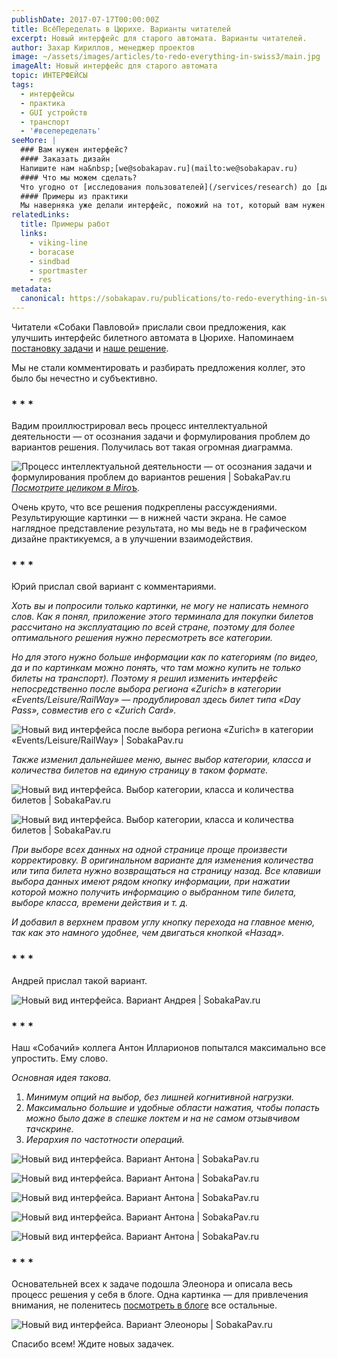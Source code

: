 ```yaml
---
publishDate: 2017-07-17T00:00:00Z
title: ВсёПеределать в Цюрихе. Варианты читателей
excerpt: Новый интерфейс для старого автомата. Варианты читателей.
author: Захар Кириллов, менеджер проектов
image: ~/assets/images/articles/to-redo-everything-in-swiss3/main.jpg
imageAlt: Новый интерфейс для старого автомата
topic: ИНТЕРФЕЙСЫ
tags:
  - интерфейсы
  - практика
  - GUI устройств
  - транспорт
  - '#всепеределать'
seeMore: |
  ### Вам нужен интерфейс?
  #### Заказать дизайн
  Напишите нам на&nbsp;[we@sobakapav.ru](mailto:we@sobakapav.ru)
  #### Что мы можем сделать?
  Что угодно от [исследования пользователей](/services/research) до [дизайна интерфейса под ключ](/services/ux-design). 
  #### Примеры из практики
  Мы наверняка уже делали интерфейс, пожожий на тот, который вам нужен. [Проверьте](https://sobakapav.ru/portfolio).
relatedLinks:
  title: Примеры работ
  links:
    - viking-line
    - boracase
    - sindbad
    - sportmaster
    - res
metadata:
  canonical: https://sobakapav.ru/publications/to-redo-everything-in-swiss3
---
```



Читатели «Собаки Павловой» прислали свои предложения, как улучшить интерфейс билетного автомата в Цюрихе. Напоминаем [постановку задачи](https://sobakapav.ru/publications/to-redo-everything-in-swiss) и [наше решение](https://sobakapav.ru/publications/to-redo-everything-in-swiss2).

Мы не стали комментировать и разбирать предложения коллег, это было бы нечестно и субъективно.

### * * *

Вадим проиллюстрировал весь процесс интеллектуальной деятельности — от осознания задачи и формулирования проблем до вариантов решения. Получилась вот такая огромная диаграмма.

![Процесс интеллектуальной деятельности — от осознания задачи и формулирования проблем до вариантов решения | SobakaPav.ru](~/assets/images/articles/to-redo-everything-in-swiss3/1.png)
_[Посмотрите целиком в Miroъ](https://realtimeboard.com/app/board/o9J_kzxaA4Q=/)._

Очень круто, что все решения подкреплены рассуждениями. Результирующие картинки — в нижней части экрана. Не самое наглядное представление результата, но мы ведь не в графическом дизайне практикуемся, а в улучшении взаимодействия.

### * * *

Юрий прислал свой вариант с комментариями.

_Хоть вы и попросили только картинки, не могу не написать немного слов. Как я понял, приложение этого терминала для покупки билетов рассчитано на эксплуатацию по всей стране, поэтому для более оптимального решения нужно пересмотреть все категории._

_Но для этого нужно больше информации как по категориям (по видео, да и по картинкам можно понять, что там можно купить не только билеты на транспорт). Поэтому я решил изменить интерфейс непосредственно после выбора региона «Zurich» в категории «Events/Leisure/RailWay» — продублировал здесь билет типа «Day Pass», совместив его с «Zurich Card»._

![Новый вид интерфейса после выбора региона «Zurich» в категории «Events/Leisure/RailWay» | SobakaPav.ru](~/assets/images/articles/to-redo-everything-in-swiss3/2.png)

_Также изменил дальнейшее меню, вынес выбор категории, класса и количества билетов на единую страницу в таком формате._

![Новый вид интерфейса. Выбор категории, класса и количества билетов | SobakaPav.ru](~/assets/images/articles/to-redo-everything-in-swiss3/3.png)

![Новый вид интерфейса. Выбор категории, класса и количества билетов | SobakaPav.ru](~/assets/images/articles/to-redo-everything-in-swiss3/4.png)

_При выборе всех данных на одной странице проще произвести корректировку. В оригинальном варианте для изменения количества или типа билета нужно возвращаться на страницу назад. Все клавиши выбора данных имеют рядом кнопку информации, при нажатии которой можно получить информацию о выбранном типе билета, выборе класса, времени действия и т. д._

_И добавил в верхнем правом углу кнопку перехода на главное меню, так как это намного удобнее, чем двигаться кнопкой «Назад»._

### * * *

Андрей прислал такой вариант.

![Новый вид интерфейса. Вариант Андрея | SobakaPav.ru](~/assets/images/articles/to-redo-everything-in-swiss3/5.jpeg)

### * * *

Наш «Собачий» коллега Антон Илларионов попытался максимально все упростить. Ему слово.

_Основная идея такова._
1. _Минимум опций на выбор, без лишней когнитивной нагрузки._
2. _Максимально большие и удобные области нажатия, чтобы попасть можно было даже в спешке локтем и на не самом отзывчивом тачскрине._
3. _Иерархия по частотности операций._

![Новый вид интерфейса. Вариант Антона | SobakaPav.ru](~/assets/images/articles/to-redo-everything-in-swiss3/6.jpeg)

![Новый вид интерфейса. Вариант Антона | SobakaPav.ru](~/assets/images/articles/to-redo-everything-in-swiss3/7.jpeg)

![Новый вид интерфейса. Вариант Антона | SobakaPav.ru](~/assets/images/articles/to-redo-everything-in-swiss3/8.jpeg)

![Новый вид интерфейса. Вариант Антона | SobakaPav.ru](~/assets/images/articles/to-redo-everything-in-swiss3/10.jpeg)

![Новый вид интерфейса. Вариант Антона | SobakaPav.ru](~/assets/images/articles/to-redo-everything-in-swiss3/11.jpeg)

### * * *

Основательней всех к задаче подошла Элеонора и описала весь процесс решения у себя в блоге. Одна картинка — для привлечения внимания, не поленитесь [посмотреть в блоге](https://medium.com/mobgen/re-design-of-the-zurich-transportation-ticketing-kiosk-%D0%B2%D1%81%D1%91%D0%BF%D0%B5%D1%80%D0%B5%D0%B4%D0%B5%D0%BB%D0%B0%D1%82%D1%8C-15b0d5cbee37) все остальные.

![Новый вид интерфейса. Вариант Элеоноры | SobakaPav.ru](~/assets/images/articles/to-redo-everything-in-swiss3/12.png)

Спасибо всем! Ждите новых задачек.
